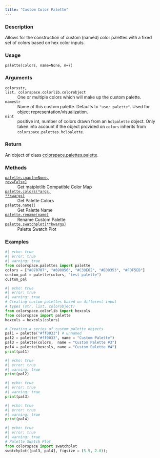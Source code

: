 ```yaml
---
title: "Custom Color Palette"
---
```


### Description

Allows for the construction of custom (named) color palettes with a fixed
set of colors based on hex color inputs.

### Usage

<pre><code class='language-python'>palette(colors, name=None, n=7)</code></pre>

### Arguments

<dl class="pyp-list param-list">
  <dt style = "white-space: nowrap; font-family: monospace; vertical-align: top">
   <code id="colorspace.palettes.palette:colors">colors</code><code class="argument-class">str, list, colorspace.colorlib.colorobject</code>
  </dt>
 <dd>One or multiple
colors which will make up the custom palette.</dd>
  <dt style = "white-space: nowrap; font-family: monospace; vertical-align: top">
   <code id="colorspace.palettes.palette:name">name</code><code class="argument-class">str</code>
  </dt>
 <dd>Name of this custom palette. Defaults to `"user_palette"`.
Used for object representation/visualization.</dd>
  <dt style = "white-space: nowrap; font-family: monospace; vertical-align: top">
   <code id="colorspace.palettes.palette:n">n</code><code class="argument-class">int</code>
  </dt>
 <dd>positive int, number of colors drawn from an `hclpalette` object.
Only taken into account if the object provided on `colors` inherits
from `colorspace.palettes.hclpalette`.</dd>
</dl>

### Return

An object of class [colorspace.palettes.palette](colorspace.palettes.palette.qmd).

### Methods

<dl class="pyp-list method-list">
    <dt style = "white-space: nowrap; font-family: monospace; vertical-align: top">
       <code>[palette.cmap(n=None, rev=False)](colorspace.palettes.palette.cmap.qmd)</code>
    </dt>
    <dd>Get matplotlib Compatible Color Map</dd>
    <dt style = "white-space: nowrap; font-family: monospace; vertical-align: top">
       <code>[palette.colors(*args, **kwargs)](colorspace.palettes.palette.colors.qmd)</code>
    </dt>
    <dd>Get Palette Colors</dd>
    <dt style = "white-space: nowrap; font-family: monospace; vertical-align: top">
       <code>[palette.name()](colorspace.palettes.palette.name.qmd)</code>
    </dt>
    <dd>Get Palette Name</dd>
    <dt style = "white-space: nowrap; font-family: monospace; vertical-align: top">
       <code>[palette.rename(name)](colorspace.palettes.palette.rename.qmd)</code>
    </dt>
    <dd>Rename Custom Palette</dd>
    <dt style = "white-space: nowrap; font-family: monospace; vertical-align: top">
       <code>[palette.swatchplot(**kwargs)](colorspace.palettes.palette.swatchplot.qmd)</code>
    </dt>
    <dd>Palette Swatch Plot</dd>
</dl>


### Examples

```python
#| echo: true
#| error: true
#| warning: true
from colorspace.palettes import palette
colors = ["#070707", "#690056", "#C30E62", "#ED8353", "#FDF5EB"]
custom_pal = palette(colors, "test palette")
custom_pal
```

```python
#| echo: true
#| error: true
#| warning: true
# Creating custom palettes based on different input
# types (str, list, colorobject)
from colorspace.colorlib import hexcols
from colorspace import palette
hexcols = hexcols(colors)

# Creating a series of custom palette objects
pal1 = palette("#ff0033") # unnamed
pal2 = palette("#ff0033", name = "Custom Palette")
pal3 = palette(colors,  name = "Custom Palette #3")
pal4 = palette(hexcols, name = "Custom Palette #4")
print(pal1)
```

```python
#| echo: true
#| error: true
#| warning: true
print(pal2)
```

```python
#| echo: true
#| error: true
#| warning: true
print(pal3)
```

```python
#| echo: true
#| error: true
#| warning: true
print(pal4)
```

```python
#| echo: true
#| error: true
#| warning: true
# Palette Swatch Plot
from colorspace import swatchplot
swatchplot([pal3, pal4], figsize = (5.5, 2.0));
```



